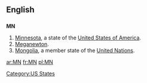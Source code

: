 {{see|Mn|mN}}

==English==

==={{abbreviation}}===
'''MN'''

# [[Minnesota]], a state of the [[United States of America]].
# [[meganewton|Meganewton]].
#[[Mongolia]], a member state of the [[United Nations]].

[[Category:US States]]

[[ar:MN]]
[[fr:MN]]
[[pl:MN]]